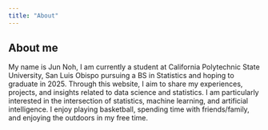 ```yaml
---
title: "About"
---
```


## About me

My name is Jun Noh, I am currently a student at California Polytechnic State University, San Luis Obispo pursuing a BS in Statistics and hoping to graduate in 2025. Through this website, I aim to share my experiences, projects, and insights related to data science and statistics. I am particularly interested in the intersection of statistics, machine learning, and artificial intelligence. I enjoy playing basketball, spending time with friends/family, and enjoying the outdoors in my free time.
